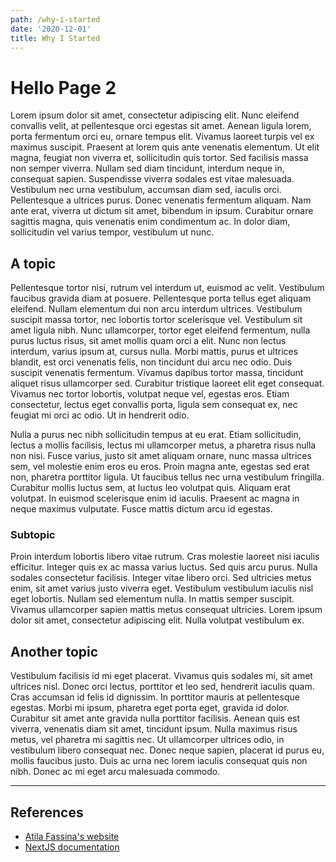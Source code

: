 ```yaml
---
path: /why-i-started
date: '2020-12-01'
title: Why I Started
---
```


# Hello Page 2

Lorem ipsum dolor sit amet, consectetur adipiscing elit. Nunc eleifend convallis velit, at pellentesque orci egestas sit amet. Aenean ligula lorem, porta fermentum orci eu, ornare tempus elit. Vivamus laoreet turpis vel ex maximus suscipit. Praesent at lorem quis ante venenatis elementum. Ut elit magna, feugiat non viverra et, sollicitudin quis tortor. Sed facilisis massa non semper viverra. Nullam sed diam tincidunt, interdum neque in, consequat sapien. Suspendisse viverra sodales est vitae malesuada. Vestibulum nec urna vestibulum, accumsan diam sed, iaculis orci. Pellentesque a ultrices purus. Donec venenatis fermentum aliquam. Nam ante erat, viverra ut dictum sit amet, bibendum in ipsum. Curabitur ornare sagittis magna, quis venenatis enim condimentum ac. In dolor diam, sollicitudin vel varius tempor, vestibulum ut nunc.

## A topic

Pellentesque tortor nisi, rutrum vel interdum ut, euismod ac velit. Vestibulum faucibus gravida diam at posuere. Pellentesque porta tellus eget aliquam eleifend. Nullam elementum dui non arcu interdum ultrices. Vestibulum suscipit massa tortor, nec lobortis tortor scelerisque vel. Vestibulum sit amet ligula nibh. Nunc ullamcorper, tortor eget eleifend fermentum, nulla purus luctus risus, sit amet mollis quam orci a elit. Nunc non lectus interdum, varius ipsum at, cursus nulla. Morbi mattis, purus et ultrices blandit, est orci venenatis felis, non tincidunt dui arcu nec odio. Duis suscipit venenatis fermentum. Vivamus dapibus tortor massa, tincidunt aliquet risus ullamcorper sed. Curabitur tristique laoreet elit eget consequat. Vivamus nec tortor lobortis, volutpat neque vel, egestas eros. Etiam consectetur, lectus eget convallis porta, ligula sem consequat ex, nec feugiat mi orci ac odio. Ut in hendrerit odio.

Nulla a purus nec nibh sollicitudin tempus at eu erat. Etiam sollicitudin, lectus a mollis facilisis, lectus mi ullamcorper metus, a pharetra risus nulla non nisi. Fusce varius, justo sit amet aliquam ornare, nunc massa ultrices sem, vel molestie enim eros eu eros. Proin magna ante, egestas sed erat non, pharetra porttitor ligula. Ut faucibus tellus nec urna vestibulum fringilla. Curabitur mollis luctus sem, at luctus leo volutpat quis. Aliquam erat volutpat. In euismod scelerisque enim id iaculis. Praesent ac magna in neque maximus vulputate. Fusce mattis dictum arcu id egestas.

### Subtopic

Proin interdum lobortis libero vitae rutrum. Cras molestie laoreet nisi iaculis efficitur. Integer quis ex ac massa varius luctus. Sed quis arcu purus. Nulla sodales consectetur facilisis. Integer vitae libero orci. Sed ultricies metus enim, sit amet varius justo viverra eget. Vestibulum vestibulum iaculis nisl eget lobortis. Nullam sed elementum nulla. In mattis semper suscipit. Vivamus ullamcorper sapien mattis metus consequat ultricies. Lorem ipsum dolor sit amet, consectetur adipiscing elit. Nulla volutpat vestibulum ex.

## Another topic

Vestibulum facilisis id mi eget placerat. Vivamus quis sodales mi, sit amet ultrices nisl. Donec orci lectus, porttitor et leo sed, hendrerit iaculis quam. Cras accumsan id felis id dignissim. In porttitor mauris at pellentesque egestas. Morbi mi ipsum, pharetra eget porta eget, gravida id dolor. Curabitur sit amet ante gravida nulla porttitor facilisis. Aenean quis est viverra, venenatis diam sit amet, tincidunt ipsum. Nulla maximus risus metus, vel pharetra mi sagittis nec. Ut ullamcorper ultrices odio, in vestibulum libero consequat nec. Donec neque sapien, placerat id purus eu, mollis faucibus justo. Duis ac urna nec lorem iaculis consequat quis non nibh. Donec ac mi eget arcu malesuada commodo.

---

## References

- [Atila Fassina's website](https://atila.io)
- [NextJS documentation](https://nextjs.org)
